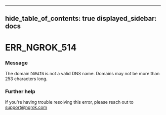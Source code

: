 

---
hide_table_of_contents: true
displayed_sidebar: docs
---


# ERR_NGROK_514

### Message
The domain `DOMAIN` is not a valid DNS name. Domains may not be more than 253 characters long.

<ErrorDetails error="err_ngrok_514" />



### Further help
If you're having trouble resolving this error, please reach out to [support@ngrok.com](mailto:support@ngrok.com?subject=Help%20with%20ERR_NGROK_514)


